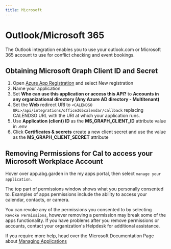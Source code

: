 ```yaml
---
title: Microsoft
---
```


# Outlook/Microsoft 365
The Outlook integration enables you to use your outlook.com or Microsoft 365 account to use for conflict checking and event bookings.

## Obtaining Microsoft Graph Client ID and Secret
1. Open [Azure App Registration](https://portal.azure.com/#blade/Microsoft_AAD_IAM/ActiveDirectoryMenuBlade/RegisteredApps) and select New registration
2. Name your application
3. Set **Who can use this application or access this API?** to **Accounts in any organizational directory (Any Azure AD directory - Multitenant)**
4. Set the **Web** redirect URI to `<CALENDSO URL>/api/integrations/office365calendar/callback` replacing CALENDSO URL with the URI at which your application runs.
5. Use **Application (client) ID** as the **MS_GRAPH_CLIENT_ID** attribute value in .env
6. Click **Certificates & secrets** create a new client secret and use the value as the **MS_GRAPH_CLIENT_SECRET** attribute

## Removing Permissions for Cal to access your Microsoft Workplace Account

Hover over app.abg.garden in the my apps portal, then select `manage your application`.

The top part of permissions window shows what you personally consented to. Examples of apps permissions include the ability to access your calendar, contacts, or camera.

You can revoke any of the permissions you consented to by selecting `Revoke Permissions`, however removing a permission may break some of the apps functionality. If you have problems after you remove permissions or accounts, contact your organization's Helpdesk for additional assistance.

If you require more help, head over the Microsoft Documentation Page about [Managing Applications](https://docs.microsoft.com/en-us/azure/active-directory/user-help/my-applications-portal-permissions-saved-accounts)
